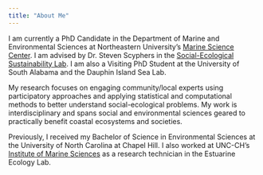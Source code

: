 ```yaml
---
title: "About Me"
---
```


I am currently a PhD Candidate in the Department of Marine and Environmental Sciences at Northeastern University's [Marine Science Center](https://cos.northeastern.edu/marinescience/). I am advised by Dr. Steven Scyphers in the [Social-Ecological Sustainability Lab](https://www.scypherslab.com/). I am also a Visiting PhD Student at the University of South Alabama and the Dauphin Island Sea Lab.

My research focuses on engaging community/local experts using participatory approaches and applying statistical and computational methods to better understand social-ecological problems.  My work is interdisciplinary and spans social and environmental sciences geared to practically benefit coastal ecosystems and societies.

Previously, I received my Bachelor of Science in Environmental Sciences at the University of North Carolina at Chapel Hill. I also worked at UNC-CH's [Institute of Marine Sciences](https://ims.unc.edu/) as a research technician in the Estuarine Ecology Lab. 